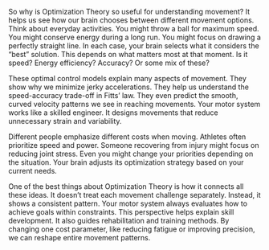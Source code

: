 So why is Optimization Theory so useful for understanding movement? It helps us see how our brain chooses between different movement options. Think about everyday activities. You might throw a ball for maximum speed. You might conserve energy during a long run. You might focus on drawing a perfectly straight line. In each case, your brain selects what it considers the "best" solution. This depends on what matters most at that moment. Is it speed? Energy efficiency? Accuracy? Or some mix of these?

These optimal control models explain many aspects of movement. They show why we minimize jerky accelerations. They help us understand the speed-accuracy trade-off in Fitts' law. They even predict the smooth, curved velocity patterns we see in reaching movements. Your motor system works like a skilled engineer. It designs movements that reduce unnecessary strain and variability.

Different people emphasize different costs when moving. Athletes often prioritize speed and power. Someone recovering from injury might focus on reducing joint stress. Even you might change your priorities depending on the situation. Your brain adjusts its optimization strategy based on your current needs.

One of the best things about Optimization Theory is how it connects all these ideas. It doesn't treat each movement challenge separately. Instead, it shows a consistent pattern. Your motor system always evaluates how to achieve goals within constraints. This perspective helps explain skill development. It also guides rehabilitation and training methods. By changing one cost parameter, like reducing fatigue or improving precision, we can reshape entire movement patterns.